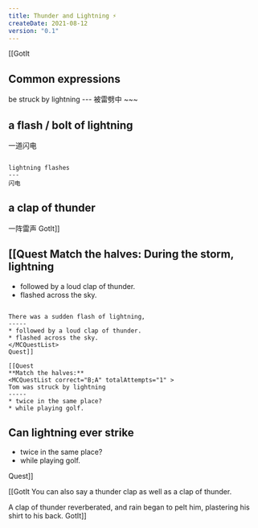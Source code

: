 ```yaml
---
title: Thunder and Lightning ⚡️
createDate: 2021-08-12
version: "0.1"
---
```


[[GotIt
## Common expressions
<FlashcardList>
be struck by lightning
---
被雷劈中
~~~

a flash / bolt of lightning
---
一道闪电
~~~

lightning flashes
---
闪电
~~~

a clap of thunder
---
一阵雷声
</FlashcardList>
GotIt]]

[[Quest
**Match the halves:**
<MCQuestList correct="B;A" totalAttempts="1" >
During the storm, lightning
-----
* followed by a loud clap of thunder.
* flashed across the sky.
~~~~~

There was a sudden flash of lightning, 
-----
* followed by a loud clap of thunder.
* flashed across the sky.
</MCQuestList>
Quest]]

[[Quest
**Match the halves:**
<MCQuestList correct="B;A" totalAttempts="1" >
Tom was struck by lightning
-----
* twice in the same place?
* while playing golf.
~~~~~

Can lightning ever strike
-----
* twice in the same place?
* while playing golf.
</MCQuestList>
Quest]]

[[GotIt
You can also say a thunder clap as well as a clap of thunder.

A clap of thunder reverberated, and rain began to pelt him, plastering his shirt to his back.
GotIt]]
